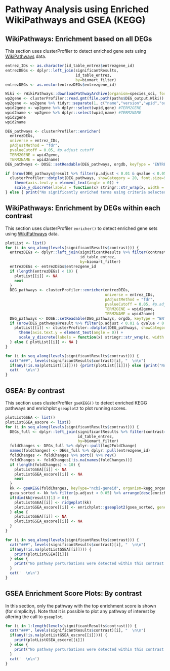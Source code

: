 # Pathway Analysis using Enriched WikiPathways and GSEA (KEGG)

## WikiPathways: Enrichment based on all DEGs

This section uses clusterProfiler to detect enriched gene sets using [WikiPathways](https://www.wikipathways.org/) data.  

```r
entrez_IDs <- as.character(id_table_entrez$entrezgene_id)
entrezDEGs <- dplyr::left_join(significantResults,
                               id_table_entrez,
                               by=biomart_filter)
entrezDEGs <- as.vector(entrezDEGs$entrezgene_id)

Wiki <- rWikiPathways::downloadPathwayArchive(organism=species_sci, format = "gmt", destpath = paths$DEG_output)
wp2gene <- clusterProfiler::read.gmt(file.path(paths$DEG_output,Wiki))
wp2gene <- wp2gene %>% tidyr::separate(1, c("name","version","wpid","org"), "%")
wpid2gene <- wp2gene %>% dplyr::select(wpid,gene) #TERM2GENE
wpid2name <- wp2gene %>% dplyr::select(wpid,name) #TERM2NAME
wpid2gene
wpid2name

DEG_pathways <- clusterProfiler::enricher(
  entrezDEGs,
  universe = entrez_IDs,
  pAdjustMethod = "fdr",
  pvalueCutoff = 0.05, #p.adjust cutoff
  TERM2GENE = wpid2gene,
  TERM2NAME = wpid2name)
DEG_pathways <- DOSE::setReadable(DEG_pathways, orgdb, keyType = "ENTREZID")

if (nrow(DEG_pathways@result %>% filter(p.adjust < 0.01 & qvalue < 0.05)) > 0) {
  clusterProfiler::dotplot(DEG_pathways, showCategory = 20, font.size=9)  +
    theme(axis.text.y = element_text(angle = 0)) +
    scale_y_discrete(labels = function(x) stringr::str_wrap(x, width = 30))
} else { print("No significantly enriched terms using criteria selected") }
```

## WikiPathways: Enrichment by DEGs within each contrast {.tabset .tabset-fade}

This section uses clusterProfiler `enricher()` to detect enriched gene sets using [WikiPathways](https://www.wikipathways.org/) data.  

```r
plotList <- list()
for (i in seq_along(levels(significantResults$contrast))) {
  entrezDEGs <- dplyr::left_join(significantResults %>% filter(contrast==levels(significantResults$contrast)[i]),
                                 id_table_entrez,
                                 by=biomart_filter)
  entrezDEGs <- entrezDEGs$entrezgene_id
  if (length(entrezDEGs) < 10) {
    plotList[[i]] <- NA
    next
  }
  DEG_pathways <- clusterProfiler::enricher(entrezDEGs,
                                            universe = entrez_IDs,
                                            pAdjustMethod = "fdr",
                                            pvalueCutoff = 0.05, #p.adjust cutoff
                                            TERM2GENE = wpid2gene,
                                            TERM2NAME = wpid2name)
  DEG_pathways <- DOSE::setReadable(DEG_pathways, orgdb, keyType = "ENTREZID")
  if (nrow(DEG_pathways@result %>% filter(p.adjust < 0.01 & qvalue < 0.05)) > 0) {
    plotList[[i]] <- clusterProfiler::dotplot(DEG_pathways, showCategory = 20, font.size=9)  +
      theme(axis.text.y = element_text(angle = 0)) +
      scale_y_discrete(labels = function(x) stringr::str_wrap(x, width = 30))
  } else { plotList[[i]] <- NA }
}
```

```r
for (i in seq_along(levels(significantResults$contrast))) {
  cat("###", levels(significantResults$contrast)[i], "  \n\n")
  if(any(!is.na(plotList[[i]]))) {print(plotList[[i]])} else {print("No pathway perturbations were detected within this contrast.")}
  cat('  \n\n')
}

```

## GSEA: By contrast {.tabset .tabset-fade}

This section uses clusterProfiler `gseKEGG()` to detect enriched KEGG pathways and enrichplot `gseaplot2` to plot running scores.

```r
plotListGSEA <- list()
plotListGSEA_escore <- list()
for (i in seq_along(levels(significantResults$contrast))) {
  DEGs_full <- dplyr::left_join(significantResults %>% filter(contrast==levels(significantResults$contrast)[i]),
                                id_table_entrez,
                                by=biomart_filter)
  foldChanges <- DEGs_full %>% dplyr::pull(log2FoldChange)
  names(foldChanges) <- DEGs_full %>% dplyr::pull(entrezgene_id)
  foldChanges <- foldChanges %>% sort() %>% rev()
  foldChanges <- foldChanges[!is.na(names(foldChanges))]
  if (length(foldChanges) < 10) {
    plotListGSEA[[i]] <- NA
    plotListGSEA_escore[[i]] <- NA
    next
  }
  kk <- gseKEGG(foldChanges, keyType="ncbi-geneid", organism=kegg_organism)
  gsea_sorted <- kk %>% filter(p.adjust < 0.05) %>% arrange(desc(enrichmentScore))
  if(dim(kk@result)[1] > 0){
    plotListGSEA[[i]] <- ridgeplot(kk)
    plotListGSEA_escore[[i]] <- enrichplot::gseaplot2(gsea_sorted, geneSetID = c(seq_along(gsea_sorted$ID)))
  } else {
    plotListGSEA[[i]] <- NA
    plotListGSEA_escore[[i]] <- NA
  }
}
```

```r
for (i in seq_along(levels(significantResults$contrast))) {
  cat("###", levels(significantResults$contrast)[i], "  \n\n")
  if(any(!is.na(plotListGSEA[[i]]))) {
    print(plotListGSEA[[i]])
  } else {
    print("No pathway perturbations were detected within this contrast.")
  }
  cat('  \n\n')
}
```

## GSEA Enrichment Score Plots: By contrast {.tabset .tabset-fade}

In this section, only the pathway with the top enrichment score is shown (for simplicity). Note that it is possible to plot any pathway of interest by altering the call to `gseaplot`.

```r
for (i in 1:length(levels(significantResults$contrast))) {
  cat("###", levels(significantResults$contrast)[i], "  \n\n")
  if(any(!is.na(plotListGSEA_escore[[i]]))) {
    print(plotListGSEA_escore[[i]])
  } else {
    print("No pathway perturbations were detected within this contrast.")
  }
  cat('  \n\n')
}
```